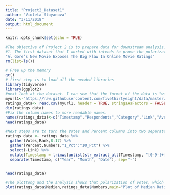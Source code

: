 ```yaml
---
title: "Project2_Dataset1"
author: "Violeta Stoyanova"
date: "3/11/2018"
output: html_document
---
```


```r
knitr::opts_chunk$set(echo = TRUE)
```

```r
#The objective of Project 2 is to prepare data for downstream analysis. The following datasets were obtained from fivethirtyeight. com.
#1. The first dataset that I worked with intends to prove the polarization of votes on Al Gore's sequel documentary called "An Inconvenient Sequel: Truth to Power." Movie ratings on a scale from 1 to 10 don't seem to be accurate and reliable. 
"Al Gore’s New Movie Exposes The Big Flaw In Online Movie Ratings" 
rm(list=ls())

# Free up the memory
gc()
# first step is to load all the needed libraries 
library(tidyverse)
library(ggplot2)
#next look at the dataset. I can see that the format of the data is "wide," therefore I will attempt to transform it into a "long"" one
myurl1<-"https://raw.githubusercontent.com/fivethirtyeight/data/master/inconvenient-sequel/ratings.csv"
ratings_data<- read.csv(myurl1, header = TRUE, stringsAsFactors = FALSE)
dim(ratings_data)
#Fix the column names to more readable names. 
names(ratings_data)<-c("Timestamp","Respondents","Category","Link","Average","Mean","Median","1_Votes","2_Votes","3_Votes","4_Votes","5_Votes","6_Votes","7_Votes","8_Votes","9_Votes","10_Votes","1_Pct","2_Pct","3_Pct","4_Pct","5_pct","6_Pct","7_Pct","8_Pct","9_Pct","10_Pct")
head(ratings_data)

```



```r
#Next steps are to turn the Votes and Percent columns into two separate ones. I made sure to remove the link column since I don't need it. Also the timestamp I turned into three separate columns for the year, month and date, while removing the hour. 
ratings_data <- ratings_data %>%
  gather(Votes,Rank,8:17) %>% 
  gather(Percent,Numbers,"1_Pct":"10_Pct") %>%
  select(-Link) %>% 
  mutate(Timestamp = trimws(unlist(str_extract_all(Timestamp, "[0-9-]+[ ]")), which = c("both"))) %>% 
  separate(Timestamp, c("Year", "Month", "Date"), sep="-")
  

head(ratings_data)

```


```r
#The plottong and the analysis shows that polarization of votes, which proves that possibly this particular system of rating movies is inefficient or valid. A future research could be done on voter's political affiliation or to what extend they support Al Gore. The findings can be then compared to voters' ratings. 
plot(ratings_data$Median,ratings_data$Numbers,main="Plot of Median Ratings and Ranking", xlab="Median Ratings",ylab="Rank")

```









